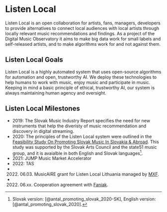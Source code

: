 # Listen Local {#listenlocal}

Listen Local is an open collaboration for artists, fans, managers, developers to provide alternatives to connect local audiences with local artists through locally relevant music recommendations and findings. As a project of the  Digital Music Observatory it aims to make big data work for small labels and self-released artists, and to make algorithms work for and not against them.

## Listen Local Goals {#llgoals}

Listen Local is a highly automated system that uses open-source algorithms for automation and open, trustworthy AI. We deploy these technologies to help humans to work with music, enjoy music and participate in music. Keeping in mind a basic principle of ethical, trustworthy AI, our system is always maintaining human agency and oversight. 


## Listen Local Milestones {#history}

- 2019: The Slovak Music Industry Report specifies the need for new instruments that help the diveristy of music recommendation and discovery in digital streaming.
- 2020: The principles of the Listen Local system were outlined in the [Feasibility Study On Promoting Slovak Music In Slovakia & Abroad](https://music.dataobservatory.eu/publication/listen_local_2020/). This study was supported by the Slovak Arts Council and the state51 music group, and it is avaialble in both English and Slovak languages^[Slovak version: [@antal_promoting_slovak_2020-SK], English version: [@antal_promoting_slovak_2020].]. 
- 2021: JUMP Music Market Accelerator
- 2022: TAS
- 2022. 06.03. MusicAIRE grant for Listen Local Lithuania managed by [MXF](#MXF).
- 2022. 06.xx. Cooperation agreement with [Faniak](#faniak).


